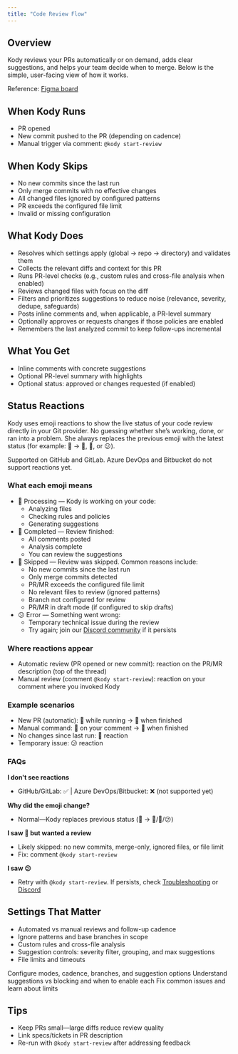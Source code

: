 ```yaml
---
title: "Code Review Flow"
---
```


## Overview

Kody reviews your PRs automatically or on demand, adds clear suggestions, and helps your team decide when to merge. Below is the simple, user-facing view of how it works.

Reference: <a href="https://www.figma.com/board/ZZJcIJMJWGuyzRGMh3w5di/Kodus-Code-Review-Flow?node-id=4-274" target="_blank">Figma board</a>


## When Kody Runs

- PR opened
- New commit pushed to the PR (depending on cadence)
- Manual trigger via comment: `@kody start-review`

## When Kody Skips

- No new commits since the last run
- Only merge commits with no effective changes
- All changed files ignored by configured patterns
- PR exceeds the configured file limit
- Invalid or missing configuration

## What Kody Does

- Resolves which settings apply (global → repo → directory) and validates them
- Collects the relevant diffs and context for this PR
- Runs PR-level checks (e.g., custom rules and cross-file analysis when enabled)
- Reviews changed files with focus on the diff
- Filters and prioritizes suggestions to reduce noise (relevance, severity, dedupe, safeguards)
- Posts inline comments and, when applicable, a PR-level summary
- Optionally approves or requests changes if those policies are enabled
- Remembers the last analyzed commit to keep follow-ups incremental

## What You Get

- Inline comments with concrete suggestions
- Optional PR-level summary with highlights
- Optional status: approved or changes requested (if enabled)

## Status Reactions

Kody uses emoji reactions to show the live status of your code review directly in your Git provider. No guessing whether she’s working, done, or ran into a problem. She always replaces the previous emoji with the latest status (for example: 🚀 → 🎉, 👀, or 😕).

<Note>
Supported on GitHub and GitLab. Azure DevOps and Bitbucket do not support reactions yet.
</Note>

### What each emoji means

- 🚀 Processing — Kody is working on your code:
  - Analyzing files
  - Checking rules and policies
  - Generating suggestions
- 🎉 Completed — Review finished:
  - All comments posted
  - Analysis complete
  - You can review the suggestions
- 👀 Skipped — Review was skipped. Common reasons include:
  - No new commits since the last run
  - Only merge commits detected
  - PR/MR exceeds the configured file limit
  - No relevant files to review (ignored patterns)
  - Branch not configured for review
  - PR/MR in draft mode (if configured to skip drafts)
- 😕 Error — Something went wrong:
  - Temporary technical issue during the review
  - Try again; join our [Discord community](https://discord.gg/TFZBRk9fT6) if it persists

### Where reactions appear

- Automatic review (PR opened or new commit): reaction on the PR/MR description (top of the thread)
- Manual review (comment `@kody start-review`): reaction on your comment where you invoked Kody

### Example scenarios

- New PR (automatic): 🚀 while running → 🎉 when finished
- Manual command: 🚀 on your comment → 🎉 when finished
- No changes since last run: 👀 reaction
- Temporary issue: 😕 reaction

### FAQs

**I don't see reactions**
- GitHub/GitLab: ✅ | Azure DevOps/Bitbucket: ❌ (not supported yet)

**Why did the emoji change?**
- Normal—Kody replaces previous status (🚀 → 🎉/👀/😕)

**I saw 👀 but wanted a review**
- Likely skipped: no new commits, merge-only, ignored files, or file limit
- Fix: comment `@kody start-review`

**I saw 😕**
- Retry with `@kody start-review`. If persists, check [Troubleshooting](/how_to_use/en/code_review/troubleshooting) or [Discord](https://discord.gg/TFZBRk9fT6)

## Settings That Matter

- Automated vs manual reviews and follow-up cadence
- Ignore patterns and base branches in scope
- Custom rules and cross-file analysis
- Suggestion controls: severity filter, grouping, and max suggestions
- File limits and timeouts

<CardGroup cols={2}>
  <Card title="General Config" icon="sliders" href="/how_to_use/en/code_review/configs/general">
    Configure modes, cadence, branches, and suggestion options
  </Card>
  <Card title="Review Policy" icon="shield-check" href="/how_to_use/en/code_review/policy">
    Understand suggestions vs blocking and when to enable each
  </Card>
  <Card title="Troubleshooting" icon="triangle-exclamation" href="/how_to_use/en/code_review/troubleshooting">
    Fix common issues and learn about limits
  </Card>
</CardGroup>

## Tips

- Keep PRs small—large diffs reduce review quality
- Link specs/tickets in PR description
- Re-run with `@kody start-review` after addressing feedback

